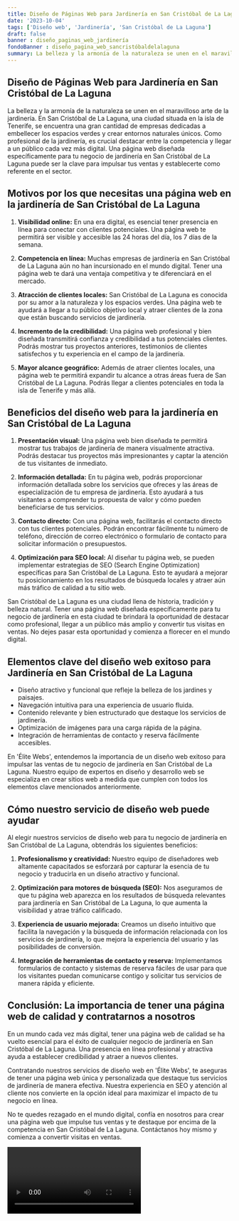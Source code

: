 ```yaml
---
title: Diseño de Páginas Web para Jardinería en San Cristóbal de La Laguna
date: '2023-10-04'
tags: ['Diseño web', 'Jardinería', 'San Cristóbal de La Laguna']
draft: false
banner : diseño_paginas_web_jardinería
fondoBanner : diseño_pagina_web_sancristóbaldelalaguna
summary: La belleza y la armonía de la naturaleza se unen en el maravilloso arte de la jardinería. En San Cristóbal de La Laguna, una ciudad situada en la isla de Tenerife, se encuentra una gran cantidad de empresas dedicadas a embellecer los espacios verdes y crear entornos naturales únicos. Como profesional de la jardinería, es crucial destacar entre la competencia y llegar a un público cada vez más digital. Una página web diseñada específicamente para tu negocio de jardinería en San Cristóbal de La Laguna puede ser la clave para impulsar tus ventas y establecerte como referente en el sector.
---
```


## Diseño de Páginas Web para Jardinería en San Cristóbal de La Laguna

La belleza y la armonía de la naturaleza se unen en el maravilloso arte de la jardinería. En San Cristóbal de La Laguna, una ciudad situada en la isla de Tenerife, se encuentra una gran cantidad de empresas dedicadas a embellecer los espacios verdes y crear entornos naturales únicos. Como profesional de la jardinería, es crucial destacar entre la competencia y llegar a un público cada vez más digital. Una página web diseñada específicamente para tu negocio de jardinería en San Cristóbal de La Laguna puede ser la clave para impulsar tus ventas y establecerte como referente en el sector.

## Motivos por los que necesitas una página web en la jardinería de San Cristóbal de La Laguna

1. **Visibilidad online:** En una era digital, es esencial tener presencia en línea para conectar con clientes potenciales. Una página web te permitirá ser visible y accesible las 24 horas del día, los 7 días de la semana.

2. **Competencia en línea:** Muchas empresas de jardinería en San Cristóbal de La Laguna aún no han incursionado en el mundo digital. Tener una página web te dará una ventaja competitiva y te diferenciará en el mercado.

3. **Atracción de clientes locales:** San Cristóbal de La Laguna es conocida por su amor a la naturaleza y los espacios verdes. Una página web te ayudará a llegar a tu público objetivo local y atraer clientes de la zona que están buscando servicios de jardinería.

4. **Incremento de la credibilidad:** Una página web profesional y bien diseñada transmitirá confianza y credibilidad a tus potenciales clientes. Podrás mostrar tus proyectos anteriores, testimonios de clientes satisfechos y tu experiencia en el campo de la jardinería.

5. **Mayor alcance geográfico:** Además de atraer clientes locales, una página web te permitirá expandir tu alcance a otras áreas fuera de San Cristóbal de La Laguna. Podrás llegar a clientes potenciales en toda la isla de Tenerife y más allá.

## Beneficios del diseño web para la jardinería en San Cristóbal de La Laguna

1. **Presentación visual:** Una página web bien diseñada te permitirá mostrar tus trabajos de jardinería de manera visualmente atractiva. Podrás destacar tus proyectos más impresionantes y captar la atención de tus visitantes de inmediato.

2. **Información detallada:** En tu página web, podrás proporcionar información detallada sobre los servicios que ofreces y las áreas de especialización de tu empresa de jardinería. Esto ayudará a tus visitantes a comprender tu propuesta de valor y cómo pueden beneficiarse de tus servicios.

3. **Contacto directo:** Con una página web, facilitarás el contacto directo con tus clientes potenciales. Podrán encontrar fácilmente tu número de teléfono, dirección de correo electrónico o formulario de contacto para solicitar información o presupuestos.

4. **Optimización para SEO local:** Al diseñar tu página web, se pueden implementar estrategias de SEO (Search Engine Optimization) específicas para San Cristóbal de La Laguna. Esto te ayudará a mejorar tu posicionamiento en los resultados de búsqueda locales y atraer aún más tráfico de calidad a tu sitio web.

San Cristóbal de La Laguna es una ciudad llena de historia, tradición y belleza natural. Tener una página web diseñada específicamente para tu negocio de jardinería en esta ciudad te brindará la oportunidad de destacar como profesional, llegar a un público más amplio y convertir tus visitas en ventas. No dejes pasar esta oportunidad y comienza a florecer en el mundo digital.

<GifSeo />

<Cta />

## Elementos clave del diseño web exitoso para Jardinería en San Cristóbal de La Laguna

- Diseño atractivo y funcional que refleje la belleza de los jardines y paisajes.
- Navegación intuitiva para una experiencia de usuario fluida.
- Contenido relevante y bien estructurado que destaque los servicios de jardinería.
- Optimización de imágenes para una carga rápida de la página.
- Integración de herramientas de contacto y reserva fácilmente accesibles.

En 'Élite Webs', entendemos la importancia de un diseño web exitoso para impulsar las ventas de tu negocio de jardinería en San Cristóbal de La Laguna. Nuestro equipo de expertos en diseño y desarrollo web se especializa en crear sitios web a medida que cumplen con todos los elementos clave mencionados anteriormente.

## Cómo nuestro servicio de diseño web puede ayudar

Al elegir nuestros servicios de diseño web para tu negocio de jardinería en San Cristóbal de La Laguna, obtendrás los siguientes beneficios:

1. **Profesionalismo y creatividad:** Nuestro equipo de diseñadores web altamente capacitados se esforzará por capturar la esencia de tu negocio y traducirla en un diseño atractivo y funcional.

2. **Optimización para motores de búsqueda (SEO):** Nos aseguramos de que tu página web aparezca en los resultados de búsqueda relevantes para jardinería en San Cristóbal de La Laguna, lo que aumenta la visibilidad y atrae tráfico calificado.

3. **Experiencia de usuario mejorada:** Creamos un diseño intuitivo que facilita la navegación y la búsqueda de información relacionada con los servicios de jardinería, lo que mejora la experiencia del usuario y las posibilidades de conversión.

4. **Integración de herramientas de contacto y reserva:** Implementamos formularios de contacto y sistemas de reserva fáciles de usar para que los visitantes puedan comunicarse contigo y solicitar tus servicios de manera rápida y eficiente.

## Conclusión: La importancia de tener una página web de calidad y contratarnos a nosotros

En un mundo cada vez más digital, tener una página web de calidad se ha vuelto esencial para el éxito de cualquier negocio de jardinería en San Cristóbal de La Laguna. Una presencia en línea profesional y atractiva ayuda a establecer credibilidad y atraer a nuevos clientes.

Contratando nuestros servicios de diseño web en 'Élite Webs', te aseguras de tener una página web única y personalizada que destaque tus servicios de jardinería de manera efectiva. Nuestra experiencia en SEO y atención al cliente nos convierte en la opción ideal para maximizar el impacto de tu negocio en línea.

No te quedes rezagado en el mundo digital, confía en nosotros para crear una página web que impulse tus ventas y te destaque por encima de la competencia en San Cristóbal de La Laguna. Contáctanos hoy mismo y comienza a convertir visitas en ventas.

<Video />

<CtaBot job='Jardinería' city='San Cristóbal de La Laguna'/>

<Gmaps query='San Cristóbal de La Laguna+españa+maps' />